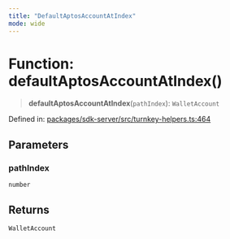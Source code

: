 ```yaml
---
title: "DefaultAptosAccountAtIndex"
mode: wide
---
```

  
# Function: defaultAptosAccountAtIndex()

> **defaultAptosAccountAtIndex**(`pathIndex`): `WalletAccount`

Defined in: [packages/sdk-server/src/turnkey-helpers.ts:464](https://github.com/tkhq/sdk/blob/94193410cf3571aa019a0b9408107eeb43e39e16/packages/sdk-server/src/turnkey-helpers.ts#L464)

## Parameters

### pathIndex

`number`

## Returns

`WalletAccount`
